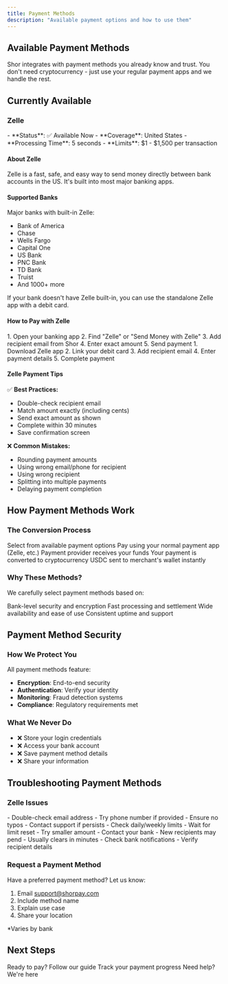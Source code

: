 ```yaml
---
title: Payment Methods
description: "Available payment options and how to use them"
---
```


## Available Payment Methods

Shor integrates with payment methods you already know and trust. You don't need cryptocurrency - just use your regular payment apps and we handle the rest.

## Currently Available

### Zelle

<Card icon="building-columns" title="Zelle - Bank Direct Transfer">
  - **Status**: ✅ Available Now
  - **Coverage**: United States
  - **Processing Time**: 5 seconds
  - **Limits**: $1 - $1,500 per transaction
</Card>

#### About Zelle

Zelle is a fast, safe, and easy way to send money directly between bank accounts in the US. It's built into most major banking apps.

#### Supported Banks

Major banks with built-in Zelle:
- Bank of America
- Chase
- Wells Fargo
- Capital One
- US Bank
- PNC Bank
- TD Bank
- Truist
- And 1000+ more

<Info>
If your bank doesn't have Zelle built-in, you can use the standalone Zelle app with a debit card.
</Info>

#### How to Pay with Zelle

<Tabs>
  <Tab title="In Banking App">
    1. Open your banking app
    2. Find "Zelle" or "Send Money with Zelle"
    3. Add recipient email from Shor
    4. Enter exact amount
    5. Send payment
  </Tab>
  <Tab title="Standalone Zelle App">
    1. Download Zelle app
    2. Link your debit card
    3. Add recipient email
    4. Enter payment details
    5. Complete payment
  </Tab>
</Tabs>

#### Zelle Payment Tips

✅ **Best Practices:**
- Double-check recipient email
- Match amount exactly (including cents)
- Send exact amount as shown
- Complete within 30 minutes
- Save confirmation screen

❌ **Common Mistakes:**
- Rounding payment amounts
- Using wrong email/phone for recipient
- Using wrong recipient
- Splitting into multiple payments
- Delaying payment completion

## How Payment Methods Work

### The Conversion Process

<Steps>
  <Step title="You Choose Method">
    Select from available payment options
  </Step>
  <Step title="Send Traditional Payment">
    Pay using your normal payment app (Zelle, etc.)
  </Step>
  <Step title="Provider Receives">
    Payment provider receives your funds
  </Step>
  <Step title="Convert to USDC">
    Your payment is converted to cryptocurrency
  </Step>
  <Step title="Merchant Receives">
    USDC sent to merchant's wallet instantly
  </Step>
</Steps>

### Why These Methods?

We carefully select payment methods based on:

<CardGroup cols={2}>
  <Card title="Security" icon="shield">
    Bank-level security and encryption
  </Card>
  <Card title="Speed" icon="bolt">
    Fast processing and settlement
  </Card>
  <Card title="Accessibility" icon="users">
    Wide availability and ease of use
  </Card>
  <Card title="Reliability" icon="check">
    Consistent uptime and support
  </Card>
</CardGroup>

## Payment Method Security

### How We Protect You

All payment methods feature:
- **Encryption**: End-to-end security
- **Authentication**: Verify your identity
- **Monitoring**: Fraud detection systems
- **Compliance**: Regulatory requirements met

### What We Never Do

- ❌ Store your login credentials
- ❌ Access your bank account
- ❌ Save payment method details
- ❌ Share your information

## Troubleshooting Payment Methods

### Zelle Issues

<Tabs>
  <Tab title="Can't Find Recipient">
    - Double-check email address
    - Try phone number if provided
    - Ensure no typos
    - Contact support if persists
  </Tab>
  <Tab title="Payment Limit Reached">
    - Check daily/weekly limits
    - Wait for limit reset
    - Try smaller amount
    - Contact your bank
  </Tab>
  <Tab title="Payment Pending">
    - New recipients may pend
    - Usually clears in minutes
    - Check bank notifications
    - Verify recipient details
  </Tab>
</Tabs>


### Request a Payment Method

Have a preferred payment method? Let us know:
1. Email support@shorpay.com
2. Include method name
3. Explain use case
4. Share your location

*Varies by bank

## Next Steps

<CardGroup cols={3}>
  <Card
    title="Make a Payment"
    icon="circle-play"
    href="/customer/payment-process"
  >
    Ready to pay? Follow our guide
  </Card>
  <Card
    title="Check Status"
    icon="clock"
    href="/customer/transaction-status"
  >
    Track your payment progress
  </Card>
  <Card
    title="Get Support"
    icon="headset"
    href="/customer/troubleshooting"
  >
    Need help? We're here
  </Card>
</CardGroup>